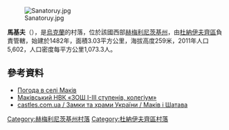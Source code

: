[[Image:Sanatoruy.jpg|right]]

'''馬基夫'''（{{lang-uk|Маків}}），是[[烏克蘭|烏克蘭]]的村落，位於該國西部[[赫梅利尼茨基州|赫梅利尼茨基州]]，由[[杜納伊夫齊區|杜納伊夫齊區]]負責管轄，始建於1482年，面積3.03平方公里，海拔高度259米，2011年人口5,602，人口密度每平方公里1,073.3人。

{{coord|48|47|16|N|26|41|41|E|scale:100000|display=title}}

==參考資料==
* [http://weather.in.ua/ua/hmel'nickaja/14391 Погода в селі Маків] {{Wayback|url=http://weather.in.ua/ua/hmel%27nickaja/14391 |date=20111220174746 }}
* [http://makov-nvk.ucoz.ru/ Маківський НВК «ЗОШ I-III ступенів, колегіум»] {{Wayback|url=http://makov-nvk.ucoz.ru/ |date=20180806223140 }}
* [http://www.castles.com.ua/makiv.html castles.com.ua / Замки та храми України / Маків і Шатава] {{Wayback|url=http://www.castles.com.ua/makiv.html |date=20190715135854 }}

{{DEFAULTSORT:Маків}}
[[Category:赫梅利尼茨基州村落|Category:赫梅利尼茨基州村落]]
[[Category:杜納伊夫齊區村落|Category:杜納伊夫齊區村落]]


{{Khmelnytskyi-geo-stub}}